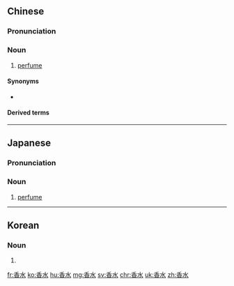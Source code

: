 ==Chinese==
{{zh-forms}}

===Pronunciation===
{{zh-pron
|m=xiāngshuǐ,er=y
|c=hoeng1 seoi2
|h=pfs=hiông-súi
|md=hiŏng-cūi
|w=1xian sr
|cat=n
}}

===Noun===
{{zh-noun}}

# [[perfume]] {{zh-mw|m:瓶}}

====Synonyms====
* {{qualifier|Min Nan}} {{zh-l|芳水|phang-chúi}}

====Derived terms====
{{zh-der|淡香水|科隆香水|香水梨}}

----

==Japanese==
{{ja-kanjitab|こう|すい|yomi=on}}

===Pronunciation===
{{ja-pron|yomi=on|こうすい}}

===Noun===
{{ja-noun|こうすい}}

# [[perfume]]

----

==Korean==
{{ko-hanjatab}}

===Noun===
{{ko-noun|hangeul=향수}}

# {{hanja form of|향수|perfume}}

[[fr:香水]]
[[ko:香水]]
[[hu:香水]]
[[mg:香水]]
[[sv:香水]]
[[chr:香水]]
[[uk:香水]]
[[zh:香水]]